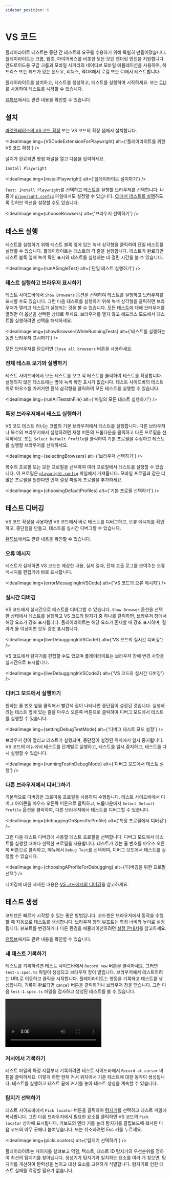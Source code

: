 ```yaml
---
sidebar_position: 6
---
```



# VS 코드

플레이라이트 테스트는 종단 간 테스트의 요구를 수용하기 위해 특별히 만들어졌습니다. 플레이라이트는 크롬, 웹킷, 파이어폭스를 비롯한 모든 모던 렌더링 엔진을 지원합니다. 안드로이드용 구글 크롬과 모바일 사파리의 네이티브 모바일 에뮬레이션을 사용하여, 헤드리스 또는 헤드가 있는 윈도우, 리눅스, 맥OS에서 로컬 또는 CI에서 테스트합니다.

플레이라이트를 설치하고, 테스트를 생성하고, 테스트를 실행하여 시작하세요. 또는 [CLI](https://playwright.dev/docs/intro)를 사용하여 테스트를 시작할 수 있습니다.

[유튜브](https://youtu.be/Xz6lhEzgI5I)에서도 관련 내용을 확인할 수 있습니다.

## 설치

[마켓플레이스의 VS 코드 확장](https://marketplace.visualstudio.com/items?itemName=ms-playwright.playwright) 또는 VS 코드의 확장 탭에서 설치합니다.

<IdealImage
  img={VSCodeExtensionForPlaywright}
  alt={'플레이라이트를 위한 VS 코드 확장'}
/>

설치가 완료되면 명령 패널을 열고 다음을 입력하세요.

```bash
Install Playwright
```

<IdealImage img={installPlaywright} alt={'플레이라이트 설치하기'} />

`Test: Install Playwright`를 선택하고 테스트를 실행할 브라우저를 선택합니다. 나중에 [`playwright.config`](https://playwright.dev/docs/test-configuration) 파일에서도 설정할 수 있습니다. [CI에서 테스트를 실행](https://playwright.dev/docs/ci-intro)하도록 깃허브 액션을 설정할 수도 있습니다.

<IdealImage img={chooseBrowsers} alt={'브라우저 선택하기'} />

## 테스트 실행

테스트를 실행하기 위해 테스트 블록 옆에 있는 녹색 삼각형을 클릭하여 단일 테스트를 실행할 수 있습니다. 플레이라이트는 테스트의 각 줄을 실행합니다. 테스트가 완료되면 테스트 블록 옆에 녹색 확인 표시와 테스트를 실행하는 데 걸린 시간을 볼 수 있습니다.

<IdealImage img={runASingleTest} alt={'단일 테스트 실행하기'} />

### 테스트 실행하고 브라우저 표시하기

테스트 사이드바에서 `Show Browsers` 옵션을 선택하여 테스트를 실행하고 브라우저를 표시할 수도 있습니다. 그런 다음 테스트를 실행하기 위해 녹색 삼각형을 클릭하면 브라우저가 열리고 테스트가 실행되는 것을 볼 수 있습니다. 모든 테스트에 대해 브라우저를 열려면 이 옵션을 선택된 상태로 두세요. 브라우저를 열지 않고 헤드리스 모드에서 테스트를 실행하려면 선택을 해제하세요.

<IdealImage
  img={showBrowsersWhileRunningTests}
  alt={'테스트를 실행하는 동안 브라우저 표시하기'}
/>

모든 브라우저를 닫으려면 `Close all browsers` 버튼을 사용하세요.

### 전체 테스트 보기와 실행하기

테스트 사이드바에서 모든 테스트를 보고 각 테스트를 클릭하여 테스트를 확장합니다. 실행되지 않은 테스트에는 옆에 녹색 확인 표시가 없습니다. 테스트 사이드바의 테스트 위로 마우스를 가져가면 흰색 삼각형을 클릭하여 모든 테스트를 실행할 수 있습니다.

<IdealImage img={runAllTestsInFile} alt={'파일의 모든 테스트 실행하기'} />

### 특정 브라우저에서 테스트 실행하기

VS 코드 테스트 러너는 크롬의 기본 브라우저에서 테스트를 실행합니다. 다른 브라우저나 복수의 브라우저에서 실행하려면 재생 버튼의 드롭다운을 클릭하고 다른 프로필을 선택하세요. 또는 `Select Default Profile`을 클릭하여 기본 프로필을 수정하고 테스트를 실행할 브라우저를 선택하세요.

<IdealImage img={selectingBrowsers} alt={'브라우저 선택하기'} />

복수의 프로필 또는 모든 프로필을 선택하여 여러 프로필에서 테스트를 실행할 수 있습니다. 이 프로필은 [`playwright.config`](https://playwright.dev/docs/test-configuration) 파일에서 가져옵니다. 모바일 프로필과 같은 더 많은 프로필을 원한다면 먼저 설정 파일에 프로필을 추가하세요.

<IdealImage img={choosingDefaultProfiles} alt={'기본 프로필 선택하기'} />

## 테스트 디버깅

VS 코드 확장을 사용하면 VS 코드에서 바로 테스트를 디버그하고, 오류 메시지를 확인하고, 중단점을 만들고, 테스트를 실시간 디버그할 수 있습니다.

[유튜브](https://youtu.be/tJF7UhA59Gc)에서도 관련 내용을 확인할 수 있습니다.

### 오류 메시지

테스트가 실패하면 VS 코드는 예상한 내용, 실제 결과, 전체 호출 로그를 보여주는 오류 메시지를 편집기에 바로 표시합니다.

<IdealImage img={errorMessagingInVSCode} alt={'VS 코드의 오류 메시지'} />

### 실시간 디버깅

VS 코드에서 실시간으로 테스트를 디버그할 수 있습니다. `Show Browser` 옵션을 선택한 상태에서 테스트를 실행하고 VS 코드의 탐지기 중 하나를 클릭하면, 브라우저 창에서 해당 요소가 강조 표시됩니다. 플레이라이트는 해당 요소가 존재할 때 강조 표시하며, 결과가 둘 이상이면 모두 강조 표시합니다.

<IdealImage img={liveDebuggingInVSCode1} alt={'VS 코드의 실시간 디버깅'} />

VS 코드에서 탐지기를 편집할 수도 있으며 플레이라이트는 브라우저 창에 변경 사항을 실시간으로 표시합니다.

<IdealImage img={liveDebuggingInVSCode2} alt={'VS 코드의 실시간 디버깅'} />

### 디버그 모드에서 실행하기

원하는 줄 번호 옆을 클릭해서 빨간색 점이 나타나면 중단점이 설정된 것입니다. 실행하려는 테스트 옆에 있는 줄을 마우스 오른쪽 버튼으로 클릭하여 디버그 모드에서 테스트를 실행할 수 있습니다.

<IdealImage img={settingDebugTestMode} alt={'디버그 테스트 모드 설정'} />

브라우저 창이 열리고 테스트가 실행되며, 중단점이 설정된 위치에서 일시 중지됩니다. VS 코드의 메뉴에서 테스트를 단계별로 실행하고, 테스트를 일시 중지하고, 테스트를 다시 실행할 수 있습니다.

<IdealImage img={runningTestInDebugMode} alt={'디버그 모드에서 테스트 실행'} />

### 다른 브라우저에서 디버그하기

기본적으로 디버깅은 크로미움 프로필을 사용하여 수행됩니다. 테스트 사이드바에서 디버그 아이콘을 마우스 오른쪽 버튼으로 클릭하고, 드롭다운에서 `Select Default Profile` 옵션을 클릭하여, 다른 브라우저에서 테스트를 디버그할 수 있습니다.

<IdealImage img={debuggingOnSpecificProfile} alt={'특정 프로필에서 디버깅'} />

그런 다음 테스트 디버깅에 사용할 테스트 프로필을 선택합니다. 디버그 모드에서 테스트를 실행할 때마다 선택한 프로필을 사용합니다. 테스트가 있는 줄 번호를 마우스 오른쪽 버튼으로 클릭하고, 메뉴에서 `Debug Test`를 선택하여, 디버그 모드에서 테스트를 실행할 수 있습니다.

<IdealImage
  img={choosingAProfileForDebugging}
  alt={'디버깅을 위한 프로필 선택'}
/>

디버깅에 대한 자세한 내용은 [VS 코드에서의 디버깅](https://code.visualstudio.com/docs/editor/debugging)을 참고하세요.

## 테스트 생성

코드젠은 빠르게 시작할 수 있는 좋은 방법입니다. 코드젠은 브라우저에서 동작을 수행할 때 자동으로 테스트를 생성합니다. 브라우저 창의 뷰포트는 특정 너비와 높이로 설정됩니다. 뷰포트를 변경하거나 다른 환경을 에뮬레이션하려면 [설정 안내서](https://playwright.dev/docs/test-configuration)를 참고하세요.

[유튜브](https://youtu.be/LM4yqrOzmFE)에서도 관련 내용을 확인할 수 있습니다.

### 새 테스트 기록하기

테스트를 기록하려면 테스트 사이드바에서 `Record new` 버튼을 클릭하세요. 그러면 `test-1.spec.ts` 파일이 생성되고 브라우저 창이 열립니다. 브라우저에서 테스트하려는 URL로 이동하고 클릭을 시작합니다. 플레이라이트는 행동을 기록하고 테스트를 생성합니다. 기록이 완료되면 `cancel` 버튼을 클릭하거나 브라우저 창을 닫습니다. 그런 다음 `test-1.spec.ts` 파일을 검사하고 생성된 테스트를 볼 수 있습니다.

<video
  className={styles.video}
  controls
  src="https://user-images.githubusercontent.com/13063165/197721416-e525dd60-51a6-4740-ad8b-0f56f4d20045.mp4"
/>

### 커서에서 기록하기

테스트 파일의 특정 지점부터 기록하려면 테스트 사이드바에서 `Record at cursor` 버튼을 클릭하세요. 이렇게 하면 현재 커서 위치에서 기존 테스트에 대한 동작이 생성됩니다. 테스트를 실행하고 테스트 끝에 커서를 놓아 테스트 생성을 계속할 수 있습니다.

### 탐지기 선택하기

테스트 사이드바에서 `Pick locator` 버튼을 클릭하여 [탐지기](https://playwright.dev/docs/locators)를 선택하고 테스트 파일에 복사합니다. 그런 다음 브라우저에서 필요한 요소를 클릭하면 VS 코드의 `Pick locator` 상자에 표시됩니다. 키보드의 엔터 키를 눌러 탐지기를 클립보드에 복사한 다음 코드의 아무 곳에나 붙여넣습니다. 또는 취소하려면 Esc 키를 누르세요.

<IdealImage img={pickLocators} alt={'탐지기 선택하기'} />

플레이라이트는 페이지를 살펴보고 역할, 텍스트, 테스트 ID 탐지기의 우선순위를 정하여 최선의 탐지기를 찾아냅니다. 생성기가 탐지기와 일치하는 요소를 여러 개 찾으면, 탐지기를 개선하여 탄력성을 높이고 대상 요소를 고유하게 식별합니다. 탐지기로 인한 테스트 실패를 걱정할 필요가 없습니다.
